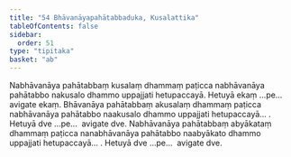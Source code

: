 ```yaml
---
title: "54 Bhāvanāyapahātabbaduka, Kusalattika"
tableOfContents: false
sidebar:
  order: 51
type: "tipitaka"
basket: "ab"
---
```



<DynamicBreadcrumb />

<Division number="63">

<Paragraph number="177">
Nabhāvanāya pahātabbaṃ kusalaṃ dhammaṃ paṭicca nabhāvanāya pahātabbo nakusalo dhammo uppajjati hetupaccayā. Hetuyā ekaṃ …pe…  avigate ekaṃ.
</Paragraph>

<Paragraph number="178">
Bhāvanāya pahātabbaṃ akusalaṃ dhammaṃ paṭicca nabhāvanāya pahātabbo naakusalo dhammo uppajjati hetupaccayā… . Hetuyā dve …pe…  avigate dve.
</Paragraph>

<Paragraph number="179">
Nabhāvanāya pahātabbaṃ abyākataṃ dhammaṃ paṭicca nanabhāvanāya pahātabbo naabyākato dhammo uppajjati hetupaccayā… . Hetuyā dve …pe…  avigate dve.
</Paragraph>
</Division>